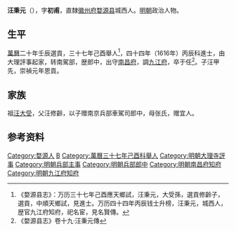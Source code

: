 '''汪秉元'''（{{bd|？||？|catIdx=W汪}}），字'''初甫'''，直隸[[徽州府|徽州府]][[婺源县|婺源县]]城西人。[[明朝|明朝]]政治人物。

== 生平 ==
[[萬曆|萬曆]]二十年壬辰選貢，三十七年己酉舉人<ref>《婺源县志》：万历三十七年己酉應天鄉試，汪秉元，大受孫，選貢修齡子，選貢，中順天鄉試，見進士。万历四十四年丙辰钱士升榜，汪秉元，城西人，歴官九江府知府，祀名宦，見名賢傳。</ref>，四十四年（1616年）丙辰科進士，由大理評事起家，转南駕部，歴郎中，出守[[南昌府|南昌府]]，調[[九江府|九江府]]，卒于任<ref>《婺源县志》卷十九·汪秉元傳</ref>。子汪甲先，崇禎元年恩貢。

== 家族 ==
祖[[汪大受|汪大受]]，父汪修齡，以子赠南京兵部車駕司郎中，母张氏，赠宜人。

== 参考资料 ==
{{reflist}}

{{萬曆四十四年丙辰科殿試金榜}}

{{Authority control}}

{{DEFAULTSORT:Wang汪}}
[[Category:婺源人|Category:婺源人]]
[[Category:汪姓|B]]
[[Category:萬曆三十七年己酉科舉人|Category:萬曆三十七年己酉科舉人]]
[[Category:明朝大理寺評事|Category:明朝大理寺評事]]
[[Category:明朝兵部主事|Category:明朝兵部主事]]
[[Category:明朝兵部郎中|Category:明朝兵部郎中]]
[[Category:明朝南昌府知府|Category:明朝南昌府知府]]
[[Category:明朝九江府知府|Category:明朝九江府知府]]


{{明朝官员小作品}}